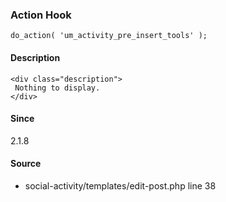 
<UMBreadCrumb type="action"/>

### Action Hook    
    
```
do_action( 'um_activity_pre_insert_tools' );
```

#### Description
    <div class="description">
     Nothing to display.
    </div>

#### Since
<div class="description">
2.1.8
</div>

#### Source
  - <Link href="https://github.com/ultimatemember/social-activity/tree/2.2.7/templates/edit-post.php#L38">social-activity/templates/edit-post.php</Link> <Link href="https://github.com/ultimatemember/social-activity/tree/2.2.7/templates/edit-post.php#L38">line 38</Link>

